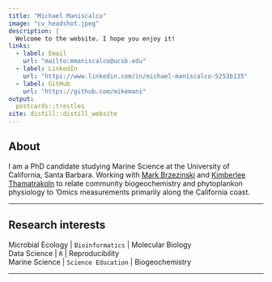```yaml
---
title: "Michael Maniscalco"
image: "cv_headshot.jpeg"
description: |
  Welcome to the website. I hope you enjoy it!
links:
  - label: Email
    url: "mailto:mmaniscalco@ucsb.edu"
  - label: LinkedIn
    url: "https://www.linkedin.com/in/michael-maniscalco-5253b135"
  - label: GitHub
    url: "https://github.com/mikemani"
output:
  postcards::trestles
site: distill::distill_website
---
```


## About 
 
I am a PhD candidate studying Marine Science at the University of California, Santa Barbara. Working with [Mark Brzezinski]("https://msi.ucsb.edu/people/faculty/mark-brzezinski") and [Kimberlee Thamatrakoln]("https://marine.rutgers.edu/team/kim-thamatrakoln/") to relate community biogeochemistry and phytoplankon physiology to 'Omics measurements primarily along the California coast.

***

## Research interests

Microbial Ecology | `Bioinformatics` | Molecular Biology  <br />
Data Science | `R` | Reproducibility <br />
Marine Science | `Science Education` |  Biogeochemistry

***

